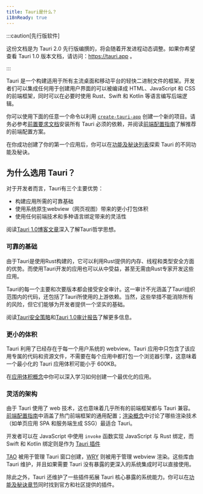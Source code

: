 ```yaml
---
title: Tauri是什么？
i18nReady: true
---
```


:::caution[先行版软件]

这份文档是为 Tauri 2.0 先行版编撰的，将会随着开发进程动态调整。如果你希望查看 Tauri 1.0 版本文档，请访问：https://tauri.app 。

:::

Tauri 是一个构建适用于所有主流桌面和移动平台的轻快二进制文件的框架。开发者们可以集成任何用于创建用户界面的可以被编译成 HTML、JavaScript 和 CSS 的前端框架，同时可以在必要时使用 Rust、Swift 和 Kotlin 等语言编写后端逻辑。

你可以使用下面的任意一个命令以利用 [`create-tauri-app`](https://github.com/tauri-apps/create-tauri-app) 创建一个新的项目。请务必参考[前置要求文档](/zh-cn/guides/prerequisites/)安装所有 Tauri 必须的依赖，并阅读[前端配置指南](/zh-cn/guides/frontend/)了解推荐的前端配置方案。


<Cta />

在你成功创建了你的第一个应用后，你可以在[功能及秘诀列表](/zh-cn/features/)探索 Tauri 的不同功能及秘诀。

## 为什么选用 Tauri？

对于开发者而言，Tauri有三个主要优势：

- 构建应用所需的可靠基础
- 使用系统原生webview（网页视图）带来的更小打包体积
- 使用任何前端技术和多种语言绑定带来的灵活性

阅读[Tauri 1.0博客文章](/blog/tauri-1-0)深入了解Tauri哲学思想。

### 可靠的基础

由于Tauri是使用Rust构建的，它可以利用Rust提供的内存、线程和类型安全方面的优势。而使用Tauri开发的应用也可以从中受益，甚至无需由Rust专家开发这些应用。

Tauri的每一个主要和次要版本都会接受安全审计。这一审计不光涵盖了Tauri组织范围内的代码，还包括了Tauri所使用的上游依赖。当然，这些举措不能消除所有的风险，但它们能够为开发者提供一个坚实的基础。

阅读[Tauri安全策略](https://github.com/tauri-apps/tauri/security/policy)和[Tauri 1.0审计报告](https://github.com/tauri-apps/tauri/blob/dev/audits/Radically_Open_Security-v1-report.pdf)了解更多信息。

### 更小的体积

Tauri 利用了已经存在于每一个用户系统的 webview。Tauri 应用中只包含了该应用专属的代码和资源文件，不需要在每个应用中都打包一个浏览器引擎，这意味着一个最小化的 Tauri 应用体积可能小于 600KB。

在[应用体积概念](/zh-cn/concepts/size)中你可以深入学习如何创建一个最优化的应用。

### 灵活的架构

由于 Tauri 使用了 web 技术，这也意味着几乎所有的前端框架都与 Tauri 兼容。[前端配置指南](/zh-cn/guides/frontend/)中涵盖了热门前端框架的通用配置；[渲染概念](/zh-cn/concepts/rendering)中讨论了哪些渲染技术（如单页应用 SPA 和服务端生成 SSG）最适合 Tauri。

开发者可以在 JavaScript 中使用 `invoke` 函数实现 JavaScript 与 Rust 绑定，而 Swift 和 Kotlin 绑定则是作为 [Tauri 插件](/zh-cn/guides/plugins/)

[TAO](https://github.com/tauri-apps/tao) 被用于管理 Tauri 窗口创建，[WRY](https://github.com/tauri-apps/wry) 则被用于管理 webview 渲染。这些库由 Tauri 维护，并且如果需要 Tauri 没有暴露的更深入的系统集成时可以直接使用。

除此之外，Tauri 还维护了一些插件拓展 Tauri 核心暴露的系统能力。你可以在[功能及秘诀章节](/zh-cn/features)同时找到官方和社区提供的插件。